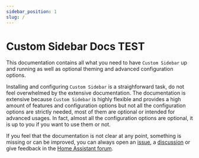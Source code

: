 ```yaml
---
sidebar_position: 1
slug: /
---
```


# Custom Sidebar Docs TEST

This documentation contains all what you need to have `Custom Sidebar` up and running as well as optional theming and advanced configuration options.

Installing and configuring `Custom Sidebar` is a straighforward task, do not feel overwhelmed by the extensive documentation. The documentation is extensive because `Custom Sidebar` is highly flexible and provides a high amount of features and configuration options but not all the configuration options are strictly needed, most of them are optional or intended for advanced usages. In fact, almost all the configuration options are optional, it is up to you if you want to use them or not. 

If you feel that the documentation is not clear at any point, something is missing or can be improved, you can always open an [issue], a [discussion] or give feedback in the [Home Assistant forum].

[issue]: https://github.com/elchininet/custom-sidebar/issues
[discussion]: https://github.com/elchininet/custom-sidebar/discussions
[Home Assistant forum]: https://community.home-assistant.io/t/custom-sidebar-manage-home-assistants-sidebar-items-per-user-or-device-basis/665800
